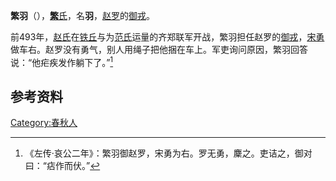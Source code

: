 {{Infobox 先秦人物
|名称= 繁羽
|图像=
|图说=
|姓=
|氏=[[繁氏|繁]]
|名=羽
|字=
|别名=
|别字=
|谥号=
|时代=春秋时期
|国家=
|身份=
|出生=
|逝世=
|在位=
|父=
|母=
|正妻=
|妾=
|子女=
|太子=
}}
'''繁羽'''（{{bd|？||？||}}），[[繁氏|'''繁'''氏]]，名'''羽'''，[[赵罗|赵罗]]的[[御戎|御戎]]。

前493年，[[赵氏|赵氏]]在[[铁之战|铁丘]]与为[[范氏|范氏]]运量的齐郑联军开战，繁羽担任赵罗的[[御戎|御戎]]，[[宋勇|宋勇]]做车右。赵罗没有勇气，别人用绳子把他捆在车上。军吏询问原因，繁羽回答说：“他疟疾发作躺下了。”<ref>《左传·哀公二年》：繁羽御赵罗，宋勇为右。罗无勇，麇之。吏诘之，御对曰：“痁作而伏。”</ref>

== 参考资料 ==
{{reflist}}

[[Category:春秋人|Category:春秋人]]